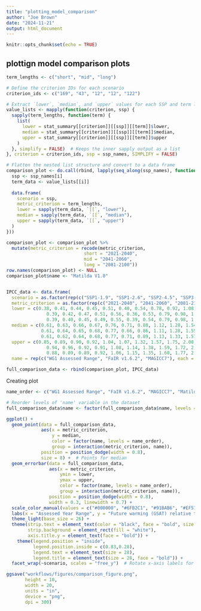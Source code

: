 ```yaml
---
title: "plotting_model_comparison"
author: "Joe Brown"
date: "2024-11-21"
output: html_document
---
```


```r
knitr::opts_chunk$set(echo = TRUE)
```

## plottign model comparison plots

```r
term_lengths <- c("short", "mid", "long")

# Define the criterion IDs for each scenario
criterion_ids <- c("169", "43", "12", "12", "122")

# Extract `lower`, `median`, and `upper` values for each SSP and term length
value_lists <- mapply(function(criterion, ssp) {
  sapply(term_lengths, function(term) {
    list(
      lower = stat_summary[[criterion]][[ssp]][[term]]$lower,
      median = stat_summary[[criterion]][[ssp]][[term]]$median,
      upper = stat_summary[[criterion]][[ssp]][[term]]$upper
    )
  }, simplify = FALSE)  # Keeps the inner sapply output as a list
}, criterion = criterion_ids, ssp = ssp_names, SIMPLIFY = FALSE)

# Flatten the nested list structure and convert to a data frame
comparison_plot <- do.call(rbind, lapply(seq_along(ssp_names), function(i) {
  ssp <- ssp_names[i]
  term_data <- value_lists[[i]]
  
  data.frame(
    scenario = ssp,
    metric_criterion = term_lengths,
    lower = sapply(term_data, `[[`, "lower"),
    median = sapply(term_data, `[[`, "median"),
    upper = sapply(term_data, `[[`, "upper")
  )
}))

comparison_plot <- comparison_plot %>% 
  mutate(metric_criterion = recode(metric_criterion,
                             short = "2021-2040", 
                             mid = "2041-2060", 
                             long = "2081-2100"))
row.names(comparison_plot) <- NULL
comparison_plot$name <- "Matilda V1.0"


IPCC_data <- data.frame(
  scenario = as.factor(rep(c("SSP1-1.9", "SSP1-2.6", "SSP2-4.5", "SSP3-7.0", "SSP5-8.5"), each = 1, times = 3)),
  metric_criterion = as.factor(rep(c("2021-2040", "2041-2060", "2081-2100"), each = 5)),
  lower = c(0.38, 0.41, 0.44, 0.45, 0.51, 0.40, 0.54, 0.78, 0.92, 1.08, 0.24, 0.51, 1.24, 2.00, 2.44,
               0.39, 0.42, 0.47, 0.51, 0.56, 0.36, 0.53, 0.79, 0.98, 1.12, 0.18, 0.47, 1.21, 2.07, 2.58,
               0.39, 0.40, 0.45, 0.49, 0.55, 0.39, 0.54, 0.79, 0.98, 1.11, 0.20, 0.48, 1.21, 2.13, 2.63),
  median = c(0.61, 0.63, 0.66, 0.67, 0.76, 0.71, 0.88, 1.12, 1.28, 1.54, 0.56, 0.90, 1.81, 2.76, 3.50,
             0.61, 0.64, 0.65, 0.68, 0.77, 0.66, 0.86, 1.11, 1.28, 1.55, 0.48, 0.84, 1.75, 2.72, 3.50,
             0.61, 0.62, 0.64, 0.68, 0.77, 0.71, 0.89, 1.13, 1.33, 1.57, 0.52, 0.89, 1.82, 2.86, 3.65),
  upper = c(0.85, 0.89, 0.90, 0.92, 1.04, 1.07, 1.32, 1.57, 1.75, 2.08, 0.96, 1.48, 2.59, 3.75, 4.82,
               0.94, 0.96, 0.92, 0.91, 1.08, 1.14, 1.38, 1.59, 1.72, 2.17, 1.00, 1.49, 2.63, 3.72, 4.89,
               0.88, 0.89, 0.89, 0.92, 1.06, 1.15, 1.35, 1.60, 1.77, 2.16, 0.99, 1.49, 2.67, 3.97, 5.16),
  name = rep(c("WG1 Assessed Range", "FaIR v1.6.2", "MAGICC7"), each = 15))

full_comparison_data <- rbind(comparison_plot, IPCC_data)
```

Creating plot
```r
name_order <- c("WG1 Assessed Range", "FaIR v1.6.2", "MAGICC7", "Matilda V1.0")

# Reorder levels of 'name' variable in the dataset
full_comparison_data$name <- factor(full_comparison_data$name, levels = name_order)

ggplot() +
  geom_point(data = full_comparison_data, 
             aes(x = metric_criterion, 
                 y = median, 
                 color = factor(name, levels = name_order),
                 group = interaction(metric_criterion, name)),
             position = position_dodge(width = 0.8), 
             size = 8) +  # Points for median
  geom_errorbar(data = full_comparison_data,
                aes(x = metric_criterion, 
                    ymin = lower, 
                    ymax = upper,
                    color = factor(name, levels = name_order),
                    group = interaction(metric_criterion, name)),
                position = position_dodge(width = 0.8), 
                width = 0.3, linewidth = 0.7) +  
  scale_color_manual(values = c("#000000", "#6FB2C1", "#91BAB6", "#EF5703")) +
  labs(x = "Assessed Year Range", y = "Future warming (GSAT) relative to 1995-2014", color = "Method") +
  theme_light(base_size = 26) +
  theme(strip.text = element_text(color = "black", face = "bold", size = 28), 
        strip.background = element_rect(fill = "white"), 
        axis.title.y = element_text(face = "bold")) +
    theme(legend.position = "inside",
          legend.position.inside = c(0.83,0.28), 
          legend.text = element_text(size = 28), 
          legend.title = element_text(size = 28, face = "bold")) +
  facet_wrap(~scenario, scales = "free_y")  # Rotate x-axis labels for better readability

ggsave("workflows/figures/comparison_figure.png",
       height = 10,
       width = 20,
       units = "in", 
       device = "png",
       dpi = 300)
```

